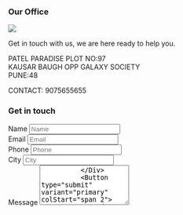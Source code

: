 <Section py="8|12|16|24">
  <Container>
    <Grid col="1|2" gap="8|12|16">
      <Div>
        <H3 mt="0" mb="6">
          Our Office
        </H3>
        <Image src="marhaba_office.jpeg" />
        <P>
          Get in touch with us, we
          are here ready to help you.
        </P>
        <P textAlign="center" font-weight="bold">
          PATEL PARADISE PLOT NO:97<BR />
          KAUSAR BAUGH OPP GALAXY SOCIETY<BR />
          PUNE:48
        </P>
        <P textAlign="center" font-weight="bold">
          CONTACT: 9075655655
        </P>
      </Div>
      <Div>
        <H3 mt="0" mb="6">
          Get in touch
        </H3>
        <Form d="grid" col="2|repeat(2, auto)" gap="4" mt="4" w="full|auto" action="https://api.staticforms.xyz/submit" method="post">
          <Input type="hidden" name="accessKey" value="7ff62377-60d2-456f-973a-b98142c68c7a"/> 
          <Div>
            <VisuallyHidden>
              <Label htmlFor="form-02-name">Name</Label>
            </VisuallyHidden>
            <Input
              type="text"
              id="form-02-name"
              name="name"
              placeholder="Name"
            />
          </Div>
          <Div>
            <VisuallyHidden>
              <Label htmlFor="form-02-email">Email</Label>
            </VisuallyHidden>
            <Input
              type="email"
              id="form-02-email"
              name="email"
              placeholder="Email"
            />
          </Div>
          <Div>
            <VisuallyHidden>
              <Label htmlFor="form-02-phone">Phone</Label>
            </VisuallyHidden>
            <Input
              type="tel"
              id="form-02-phone"
              name="phone"
              placeholder="Phone"
            />
          </Div>
          <Div>
            <VisuallyHidden>
              <Label htmlFor="form-02-name">City</Label>
            </VisuallyHidden>
            <Input
              type="text"
              id="form-02-city"
              name="city"
              placeholder="City"
            />
          </Div>
          <Div colStart="span 2">
            <VisuallyHidden>
              <Label htmlFor="form-02-message">Message</Label>
            </VisuallyHidden>
            <Textarea
              placeholder="Message"
              id="form-02-message"
              name="message"
              rows="5"
            />
          </Div>
          <Button type="submit" variant="primary" colStart="span 2">
            Send message
          </Button>
        </Form>
        
      </Div>
    </Grid>
  </Container>
</Section>